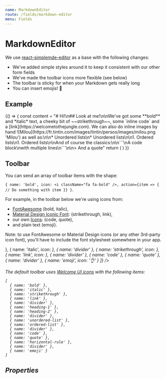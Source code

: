 ```yaml
---
name: MarkdownEditor
route: /fields/markdown-editor
menu: Fields
---
```




# MarkdownEditor

We use [react-simplemde-editor](https://github.com/RIP21/react-simplemde-editor) as a base with the following changes:

- We've added simple styles around it to keep it consistent with our other form fields
- We've made the toolbar icons more flexible (see below)
- The toolbar is sticky for when your Markdown gets really long
- You can insert emojis! 💃

## Example

<Playground>
  {() => {
    const content =
      "# Hi!\n## Look at me!\n\nWe've got some **bold** and *italic* text, a cheeky bit of ~~strikethrough~~, some `inline code` and a [link](https://welcometothejungle.com). We can also do inline images by hand ![Milou](https://fr.tintin.com/images/tintin/persos/images/milou.png 'Milou') as well as:\n\n* Unordered lists\n* Unordered lists\n\n1. Ordered lists\n1. Ordered lists\n\nAnd of course the classics:\n\n```\nA code block\nwith multiple lines\n```\n\n> And a quote"
    return (
      <MarkdownEditor
        name="description"
        onChange={console.debug}
        placeholder="Placeholder"
        value={content}
      />
    )
  }}
</Playground>

## Toolbar

You can send an array of toolbar items with the shape:

`{ name: 'bold', icon: <i className="fa fa-bold" />, action={item => { // Do something with item }} }`.

For example, in the toolbar below we're using icons from:

- [FontAwesome](https://fontawesome.com/icons?d=gallery) (bold, italic),
- [Material Design Iconic Font](https://zavoloklom.github.io/material-design-iconic-font/icons.html): (strikethrough, link),
- our own [Icons](/icons): (code, quote),
- and plain text (emoji).

Note: to use FontAwesome or Material Design icons (or any other 3rd-party icon font), you'll have to include the font stylesheet somewhere in your app.

<Playground>
  <MarkdownEditor
    name="description"
    placeholder="Placeholder"
    toolbar={[
      { name: 'bold', icon: <i className="fa fa-bold" /> },
      { name: 'italic', icon: <i className="fa fa-italic" /> },
      { name: 'divider' },
      { name: 'strikethrough', icon: <i className="zmdi zmdi-format-strikethrough-s" /> },
      { name: 'link', icon: <i className="zmdi zmdi-link" /> },
      { name: 'divider' },
      { name: 'code' },
      { name: 'quote' },
      { name: 'divider' },
      { name: 'emoji', icon: '👌' }
    ]}
  />
</Playground>

The default toolbar uses [Welcome UI icons](/components/icon) with the following items:

```
[
  { name: 'bold' },
  { name: 'italic' },
  { name: 'strikethrough' },
  { name: 'link' },
  { name: 'divider' },
  { name: 'heading-1' },
  { name: 'heading-2' },
  { name: 'divider' },
  { name: 'unordered-list' },
  { name: 'ordered-list' },
  { name: 'divider' },
  { name: 'code' },
  { name: 'quote' },
  { name: 'horizontal-rule' },
  { name: 'divider' },
  { name: 'emoji' }
]
```

## Properties

<Props of={MarkdownEditor} />
